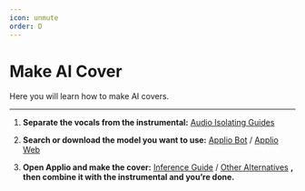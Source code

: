 ```yaml
---
icon: unmute
order: D
---
```


# Make AI Cover
Here you will learn how to make AI covers.

---

1. **Separate the vocals from the instrumental:** [Audio Isolating Guides](/guides/audio-isolating/uvr)

2. **Search or download the model you want to use:** [Applio Bot](/voice-models/bot) / [Applio Web](https://applio.org/models)

3. **Open Applio and make the cover:** [Inference Guide](/getting-started/download-models) / [Other Alternatives](/getting-started/other-alternatives) **, then combine it with the instrumental and you’re done.**


